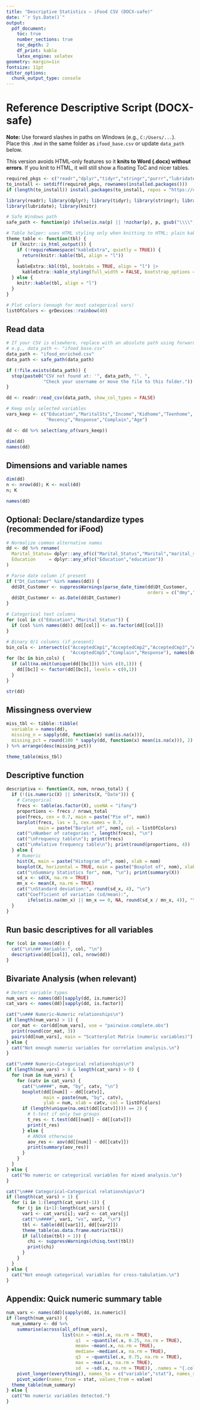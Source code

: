 ---
title: "Descriptive Statistics — iFood CSV (DOCX-safe)"
date: "`r Sys.Date()`"
output:
  pdf_document:
    toc: true
    number_sections: true
    toc_depth: 2
    df_print: kable
    latex_engine: xelatex
geometry: margin=1in
fontsize: 11pt
editor_options:
  chunk_output_type: console
---


# Reference Descriptive Script (DOCX-safe)
  
  **Note:** Use forward slashes in paths on Windows (e.g., `C:/Users/...`).  
Place this `.Rmd` in the same folder as `ifood_base.csv` or update `data_path` below.

This version avoids HTML‑only features so it **knits to Word (.docx) without errors**.
If you knit to HTML, it will still show a floating ToC and nicer tables.

```{r setup, message=FALSE, warning=FALSE}
required_pkgs <- c("readr","dplyr","tidyr","stringr","purrr","lubridate","knitr")
to_install <- setdiff(required_pkgs, rownames(installed.packages()))
if (length(to_install)) install.packages(to_install, repos = "https://cloud.r-project.org")

library(readr); library(dplyr); library(tidyr); library(stringr); library(purrr)
library(lubridate); library(knitr)

# Safe Windows path
safe_path <- function(p) ifelse(is.na(p) || !nzchar(p), p, gsub("\\\\", "/", p))

# Table helper: uses HTML styling only when knitting to HTML; plain kable for Word/PDF
theme_table <- function(tbl) {
  if (knitr::is_html_output()) {
    if (!requireNamespace("kableExtra", quietly = TRUE)) {
      return(knitr::kable(tbl, align = "l"))
    }
    kableExtra::kbl(tbl, booktabs = TRUE, align = "l") |>
      kableExtra::kable_styling(full_width = FALSE, bootstrap_options = c("striped","hover","condensed"), font_size = 11)
  } else {
    knitr::kable(tbl, align = "l")
  }
}

# Plot colors (enough for most categorical vars)
listOfColors <- grDevices::rainbow(40)
```

## Read data

```{r read, message=FALSE, warning=FALSE}
# If your CSV is elsewhere, replace with an absolute path using forward slashes
# e.g., data_path <- "ifood_base.csv"
data_path <- "ifood_enriched.csv"
data_path <- safe_path(data_path)

if (!file.exists(data_path)) {
  stop(paste0("CSV not found at: '", data_path, "'. ",
              "Check your username or move the file to this folder."))
}

dd <- readr::read_csv(data_path, show_col_types = FALSE)
```

```{r keep-vars, message=FALSE, warning=FALSE}
# Keep only selected variables
vars_keep <- c("Education","MaritalSts","Income","Kidhome","Teenhome",
               "Recency","Response","Complain","Age")

dd <- dd %>% select(any_of(vars_keep))

dim(dd)
names(dd)
```

## Dimensions and variable names

```{r dims-names}
dim(dd)
n <- nrow(dd); K <- ncol(dd)
n; K

names(dd)
```

## Optional: Declare/standardize types (recommended for iFood)

```{r declare-types, message=FALSE, warning=FALSE}
# Normalize common alternative names
dd <- dd %>% rename(
  Marital_Status= dplyr::any_of(c("Marital_Status","Marital","marital_status")),
  Education     = dplyr::any_of(c("Education","education"))
)

# Parse date column if present
if ("Dt_Customer" %in% names(dd)) {
  dd$Dt_Customer <- suppressWarnings(parse_date_time(dd$Dt_Customer,
                                                     orders = c("dmy","ymd","mdy","d-b-Y","Y-m-d","d/m/Y","m/d/Y")))
  dd$Dt_Customer <- as.Date(dd$Dt_Customer)
}

# Categorical text columns
for (col in c("Education","Marital_Status")) {
  if (col %in% names(dd)) dd[[col]] <- as.factor(dd[[col]])
}

# Binary 0/1 columns (if present)
bin_cols <- intersect(c("AcceptedCmp1","AcceptedCmp2","AcceptedCmp3","AcceptedCmp4",
                        "AcceptedCmp5","Complain","Response"), names(dd))
for (bc in bin_cols) {
  if (all(na.omit(unique(dd[[bc]])) %in% c(0,1))) {
    dd[[bc]] <- factor(dd[[bc]], levels = c(0,1))
  }
}

str(dd)
```

## Missingness overview

```{r missingness}
miss_tbl <- tibble::tibble(
  variable = names(dd),
  missing_n = sapply(dd, function(x) sum(is.na(x))),
  missing_pct = round(100 * sapply(dd, function(x) mean(is.na(x))), 2)
) %>% arrange(desc(missing_pct))

theme_table(miss_tbl)
```

## Descriptive function

```{r descriptiva-fn}
descriptiva <- function(X, nom, nrows_total) {
  if (!(is.numeric(X) || inherits(X, "Date"))) {
    # Categorical
    frecs <- table(as.factor(X), useNA = "ifany")
    proportions <- frecs / nrows_total
    pie(frecs, cex = 0.7, main = paste("Pie of", nom))
    barplot(frecs, las = 3, cex.names = 0.7,
            main = paste("Barplot of", nom), col = listOfColors)
    cat("\nNumber of categories:", length(frecs), "\n")
    cat("\nFrequency table\n"); print(frecs)
    cat("\nRelative frequency table\n"); print(round(proportions, 4))
  } else {
    # Numeric
    hist(X, main = paste("Histogram of", nom), xlab = nom)
    boxplot(X, horizontal = TRUE, main = paste("Boxplot of", nom), xlab = nom)
    cat("\nSummary Statistics for", nom, "\n"); print(summary(X))
    sd_x <- sd(X, na.rm = TRUE)
    mn_x <- mean(X, na.rm = TRUE)
    cat("\nStandard deviation:", round(sd_x, 4), "\n")
    cat("Coefficient of variation (sd/mean):",
        ifelse(is.na(mn_x) || mn_x == 0, NA, round(sd_x / mn_x, 4)), "\n")
  }
}

```

## Run basic descriptives for all variables

```{r run-descriptive, fig.width=7, fig.height=4}
for (col in names(dd)) {
  cat("\n\n## Variable:", col, "\n")
  descriptiva(dd[[col]], col, nrow(dd))
}

```

## Bivariate Analysis (when relevant)

```{r bivariate, message=FALSE, warning=FALSE, fig.width=7, fig.height=4}
# Detect variable types
num_vars <- names(dd)[sapply(dd, is.numeric)]
cat_vars <- names(dd)[sapply(dd, is.factor)]

cat("\n### Numeric–Numeric relationships\n")
if (length(num_vars) > 1) {
  cor_mat <- cor(dd[num_vars], use = "pairwise.complete.obs")
  print(round(cor_mat, 3))
  pairs(dd[num_vars], main = "Scatterplot Matrix (numeric variables)")
} else {
  cat("Not enough numeric variables for correlation analysis.\n")
}

cat("\n### Numeric–Categorical relationships\n")
if (length(num_vars) > 0 & length(cat_vars) > 0) {
  for (num in num_vars) {
    for (catv in cat_vars) {
      cat("\n####", num, "by", catv, "\n")
      boxplot(dd[[num]] ~ dd[[catv]],
              main = paste(num, "by", catv),
              ylab = num, xlab = catv, col = listOfColors)
      if (length(unique(na.omit(dd[[catv]]))) == 2) {
        # t-test if only two groups
        t_res <- t.test(dd[[num]] ~ dd[[catv]])
        print(t_res)
      } else {
        # ANOVA otherwise
        aov_res <- aov(dd[[num]] ~ dd[[catv]])
        print(summary(aov_res))
      }
    }
  }
} else {
  cat("No numeric or categorical variables for mixed analysis.\n")
}

cat("\n### Categorical–Categorical relationships\n")
if (length(cat_vars) > 1) {
  for (i in 1:(length(cat_vars)-1)) {
    for (j in (i+1):length(cat_vars)) {
      var1 <- cat_vars[i]; var2 <- cat_vars[j]
      cat("\n####", var1, "vs", var2, "\n")
      tbl <- table(dd[[var1]], dd[[var2]])
      theme_table(as.data.frame.matrix(tbl))
      if (all(dim(tbl) > 1)) {
        chi <- suppressWarnings(chisq.test(tbl))
        print(chi)
      }
    }
  }
} else {
  cat("Not enough categorical variables for cross-tabulation.\n")
}
```


## Appendix: Quick numeric summary table

```{r quick-numeric-summary, message=FALSE, warning=FALSE}
num_vars <- names(dd)[sapply(dd, is.numeric)]
if (length(num_vars)) {
  num_summary <- dd %>%
    summarise(across(all_of(num_vars),
                     list(min = ~min(.x, na.rm = TRUE),
                          q1  = ~quantile(.x, 0.25, na.rm = TRUE),
                          mean= ~mean(.x, na.rm = TRUE),
                          median= ~median(.x, na.rm = TRUE),
                          q3  = ~quantile(.x, 0.75, na.rm = TRUE),
                          max = ~max(.x, na.rm = TRUE),
                          sd  = ~sd(.x, na.rm = TRUE)), .names = "{.col}_{.fn}")) %>%
    pivot_longer(everything(), names_to = c("variable","stat"), names_sep = "_") %>%
    pivot_wider(names_from = stat, values_from = value)
  theme_table(num_summary)
} else {
  cat("No numeric variables detected.")
}

```